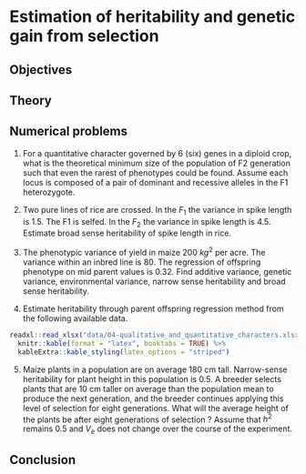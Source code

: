 # Estimation of heritability and genetic gain from selection {#practical-4}

## Objectives

## Theory

## Numerical problems

1. For a quantitative character governed by 6 (six) genes in a diploid crop, what is the theoretical minimum size of the population of F2 generation such that even the rarest of phenotypes could be found. Assume each locus is composed of a pair of dominant and recessive alleles in the F1 heterozygote.

2. Two pure lines of rice are crossed. In the $F_1$ the variance in spike length is 1.5. The F1 is selfed. In the $F_2$ the variance in spike length is 4.5. Estimate broad sense heritability of spike length in rice.

3. The phenotypic variance of yield in maize 200 $kg^2$ per acre. The variance within an inbred line is 80. The regression of offspring phenotype on mid parent values is 0.32. Find additive variance, genetic variance, environmental variance, narrow sense heritability and broad sense heritability. 

4. Estimate heritability through parent offspring regression method from the following available data.

```r
readxl::read_xlsx("data/04-qualitative_and_quantitative_characters.xlsx", "question3") %>% 
  knitr::kable(format = "latex", booktabs = TRUE) %>% 
  kableExtra::kable_styling(latex_options = "striped")
```

5. Maize plants in a population are on average 180 cm tall. Narrow-sense heritability for plant height in this population is 0.5. A breeder selects plants that are 10 cm taller on average than the population mean to produce the next generation, and the breeder continues applying this level of selection for eight generations. What will the average height of the plants be after eight generations of selection ? Assume that $h^2$ remains 0.5 and $V_e$ does not change over the course of the experiment.

<!-- (Refer to Page 726; An Introduction to Genetic Analysis, 2012) -->

## Conclusion